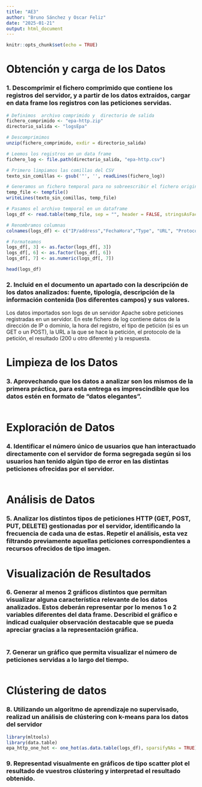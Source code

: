 ```yaml
---
title: "AE3"
author: "Bruno Sánchez y Oscar Feliz"
date: "2025-01-21"
output: html_document
---
```


```r
knitr::opts_chunk$set(echo = TRUE)
```

# Obtención y carga de los Datos

### 1. Descomprimir el fichero comprimido que contiene los registros del servidor, y a partir de los datos extraídos, cargar en data frame los registros con las peticiones servidas.

```r
# Definimos  archivo comprimido y  directorio de salida
fichero_comprimido <- "epa-http.zip"
directorio_salida <- "logsEpa"

# Descomprimimos
unzip(fichero_comprimido, exdir = directorio_salida)

# Leemos los registros en un data frame
fichero_log <- file.path(directorio_salida, "epa-http.csv")

# Primero limpiamos las comillas del CSV
texto_sin_comillas <- gsub('"', '', readLines(fichero_log))

# Generamos un fichero temporal para no sobreescribir el fichero original
temp_file <- tempfile()
writeLines(texto_sin_comillas, temp_file)

# Pasamos el archivo temporal en un dataframe
logs_df <- read.table(temp_file, sep = "", header = FALSE, stringsAsFactors = FALSE,fill = TRUE)

# Renombramos columnas
colnames(logs_df) <- c("IP/address","FechaHora","Type", "URL", "Protocol","Mensaje","Response")

# Formateamos
logs_df[, 3] <- as.factor(logs_df[, 3])
logs_df[, 6] <- as.factor(logs_df[, 6])
logs_df[, 7] <- as.numeric(logs_df[, 7])

head(logs_df)
```

### 2. Incluid en el documento un apartado con la descripción de los datos analizados: fuente, tipología, descripción de la información contenida (los diferentes campos) y sus valores.

Los datos importados son logs de un servidor Apache sobre peticiones registradas en un servidor. En este fichero de log contiene datos de la dirección de IP o dominio, la hora del registro, el tipo de petición (si es un GET o un POST), la URL a la que se hace la petición, el protocolo de la petición, el resultado (200 u otro diferente) y la respuesta.

# Limpieza de los Datos

### 3. Aprovechando que los datos a analizar son los mismos de la primera práctica, para esta entrega es imprescindible que los datos estén en formato de “datos elegantes”.

```r

```

# Exploración de Datos

### 4. Identificar el número único de usuarios que han interactuado directamente con el servidor de forma segregada según si los usuarios han tenido algún tipo de error en las distintas peticiones ofrecidas por el servidor.

```r

```

# Análisis de Datos

### 5. Analizar los distintos tipos de peticiones HTTP (GET, POST, PUT, DELETE) gestionadas por el servidor, identificando la frecuencia de cada una de estas. Repetir el análisis, esta vez filtrando previamente aquellas peticiones correspondientes a recursos ofrecidos de tipo imagen.

# Visualización de Resultados

### 6. Generar al menos 2 gráficos distintos que permitan visualizar alguna característica relevante de los datos analizados. Estos deberán representar por lo menos 1 o 2 variables diferentes del data frame. Describid el gráfico e indicad cualquier observación destacable que se pueda apreciar gracias a la representación gráfica.

```r

```

### 7. Generar un gráfico que permita visualizar el número de peticiones servidas a lo largo del tiempo.

```r

```

# Clústering de datos

### 8. Utilizando un algoritmo de aprendizaje no supervisado, realizad un análisis de clústering con k-means para los datos del servidor

```r

library(mltools)
library(data.table)
epa_http_one_hot <- one_hot(as.data.table(logs_df), sparsifyNAs = TRUE)

```

### 9. Representad visualmente en gráficos de tipo scatter plot el resultado de vuestros clústering y interpretad el resultado obtenido.

```r

```
